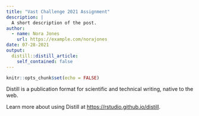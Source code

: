 ```yaml
---
title: "Vast Challenge 2021 Assignment"
description: |
  A short description of the post.
author:
  - name: Nora Jones
    url: https://example.com/norajones
date: 07-28-2021
output:
  distill::distill_article:
    self_contained: false
---
```



```r
knitr::opts_chunk$set(echo = FALSE)
```

Distill is a publication format for scientific and technical writing, native to the web.

Learn more about using Distill at <https://rstudio.github.io/distill>.


